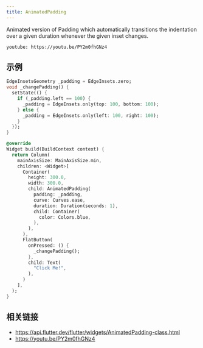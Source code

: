 ```yaml
---
title: AnimatedPadding
---
```


Animated version of Padding which automatically transitions the indentation over a given duration whenever the given inset changes.

`youtube: https://youtu.be/PY2m0fhGNz4`

## 示例

```dart liveslice=AnimatedPadding height=500px
EdgeInsetsGeometry _padding = EdgeInsets.zero;
void _changePadding() {
  setState(() {
    if (_padding.left == 100) {
      _padding = EdgeInsets.only(top: 100, bottom: 100);
    } else {
      _padding = EdgeInsets.only(left: 100, right: 100);
    }
  });
}

@override
Widget build(BuildContext context) {
  return Column(
    mainAxisSize: MainAxisSize.min,
    children: <Widget>[
      Container(
        height: 300.0,
        width: 300.0,
        child: AnimatedPadding(
          padding: _padding,
          curve: Curves.ease,
          duration: Duration(seconds: 1),
          child: Container(
            color: Colors.blue,
          ),
        ),
      ),
      FlatButton(
        onPressed: () {
          _changePadding();
        },
        child: Text(
          "Click Me!",
        ),
      )
    ],
  );
}
```

## 相关链接

- https://api.flutter.dev/flutter/widgets/AnimatedPadding-class.html
- https://youtu.be/PY2m0fhGNz4

